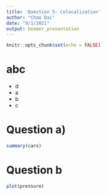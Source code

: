 ```yaml
---
title: 'Question 5: Colocalization'
author: "Chao Dai"
date: "9/1/2021"
output: beamer_presentation
---
```


```r
knitr::opts_chunk$set(echo = FALSE)
```

# abc 

- d
- a
- b
- c

# Question a)

```r
summary(cars)
```

# Question b

```r
plot(pressure)
```

